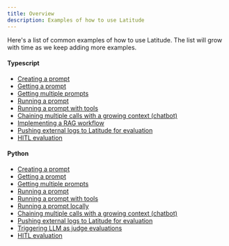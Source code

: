```yaml
---
title: Overview
description: Examples of how to use Latitude
---
```


Here's a list of common examples of how to use Latitude. The list will grow with time as we keep adding more examples.

#### Typescript

- [Creating a prompt](https://github.com/latitude-dev/latitude-llm/blob/main/examples/sdks/typescript/create_prompt.ts)
- [Getting a prompt](https://github.com/latitude-dev/latitude-llm/blob/main/examples/sdks/typescript/get-document/single/example.ts)
- [Getting multiple prompts](https://github.com/latitude-dev/latitude-llm/blob/main/examples/sdks/typescript/get-document/multiple/example.ts)
- [Running a prompt](https://github.com/latitude-dev/latitude-llm/blob/main/examples/sdks/typescript/run-prompt/simple/example.ts)
- [Running a prompt with tools](https://github.com/latitude-dev/latitude-llm/blob/main/examples/sdks/typescript/run-prompt/with-tools/example.ts)
- [Chaining multiple calls with a growing context (chatbot)](https://github.com/latitude-dev/latitude-llm/blob/main/examples/sdks/typescript/evaluate_chat.ts)
- [Implementing a RAG workflow](/guides/cookbook/rag)
- [Pushing external logs to Latitude for evaluation](https://github.com/latitude-dev/latitude-llm/blob/main/examples/sdks/typescript/push_logs.ts)
- [HITL evaluation](https://github.com/latitude-dev/latitude-llm/blob/main/examples/sdks/typescript/hitl_evaluation.ts)

#### Python

- [Creating a prompt](https://github.com/latitude-dev/latitude-llm/blob/main/examples/sdks/python/create_prompt.py)
- [Getting a prompt](https://github.com/latitude-dev/latitude-llm/blob/main/examples/sdks/python/get-prompt/single/example.ts)
- [Getting multiple prompts](https://github.com/latitude-dev/latitude-llm/blob/main/examples/sdks/python/get-prompt/multiple/example.ts)
- [Running a prompt](https://github.com/latitude-dev/latitude-llm/blob/main/examples/sdks/python/run_prompt.py)
- [Running a prompt with tools](https://github.com/latitude-dev/latitude-llm/blob/main/examples/sdks/python/run_prompt.py)
- [Running a prompt locally](https://github.com/latitude-dev/latitude-llm/blob/main/examples/sdks/python/providers)
- [Chaining multiple calls with a growing context (chatbot)](https://github.com/latitude-dev/latitude-llm/blob/main/examples/sdks/python/run_prompt.py)
- [Pushing external logs to Latitude for evaluation](https://github.com/latitude-dev/latitude-llm/blob/main/examples/sdks/python/upload_logs.py)
- [Triggering LLM as judge evaluations](https://github.com/latitude-dev/latitude-llm/blob/main/examples/sdks/python/evaluate_chat.py)
- [HITL evaluation](https://github.com/latitude-dev/latitude-llm/blob/main/examples/sdks/python/evaluate_chat.py)
